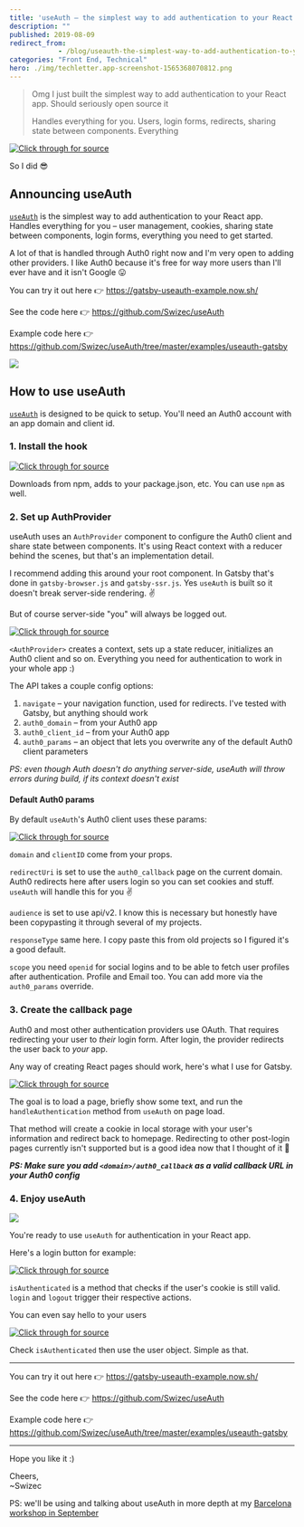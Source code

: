 ```yaml
---
title: 'useAuth – the simplest way to add authentication to your React app'
description: ""
published: 2019-08-09
redirect_from: 
            - /blog/useauth-the-simplest-way-to-add-authentication-to-your-react-app/swizec/9179
categories: "Front End, Technical"
hero: ./img/techletter.app-screenshot-1565368070812.png
---
```

> Omg I just built the simplest way to add authentication to your React app. Should seriously open source it
>
>
>
> Handles everything for you. Users, login forms, redirects, sharing state between components. Everything





[![Click through for source](./img/techletter.app-screenshot-1565368070812.png)](https://twitter.com/Swizec/status/1156446593874157569)





So I did 😎



## Announcing useAuth



[`useAuth`](https://github.com/Swizec/useAuth) is the simplest way to add authentication to your React app. Handles everything for you – user management, cookies, sharing state between components, login forms, everything you need to get started.



A lot of that is handled through Auth0 right now and I&#x27;m very open to adding other providers. I like Auth0 because it&#x27;s free for way more users than I&#x27;ll ever have and it isn&#x27;t Google 😛



You can try it out here 👉 <https://gatsby-useauth-example.now.sh/>



See the code here 👉 <https://github.com/Swizec/useAuth>



Example code here 👉 <https://github.com/Swizec/useAuth/tree/master/examples/useauth-gatsby>



[![](./img/KunEemN.gif)](https://gatsby-useauth-example.now.sh)



## How to use useAuth



[`useAuth`](https://github.com/Swizec/useAuth) is designed to be quick to setup. You&#x27;ll need an Auth0 account with an app domain and client id.



### 1. Install the hook



[![Click through for source](./img/techletter.app-screenshot-1565368072267.png)](https://carbon.now.sh/?bg=rgba(255,255,255,1)&amp;t=seti&amp;l=null&amp;ds=true&amp;wc=true&amp;wa=true&amp;pv=48px&amp;ph=32px&amp;ln=false&amp;code=%24%20yarn%20add%20react-use-auth)



Downloads from npm, adds to your package.json, etc. You can use `npm` as well.



### 2. Set up AuthProvider



useAuth uses an `AuthProvider` component to configure the Auth0 client and share state between components. It&#x27;s using React context with a reducer behind the scenes, but that&#x27;s an implementation detail.



I recommend adding this around your root component. In Gatsby that&#x27;s done in `gatsby-browser.js` and `gatsby-ssr.js`. Yes `useAuth` is built so it doesn&#x27;t break server-side rendering. ✌️



But of course server-side &quot;you&quot; will always be logged out.



[![Click through for source](./img/techletter.app-screenshot-1565368071557.png)](https://carbon.now.sh/?bg=rgba(255,255,255,1)&amp;t=seti&amp;l=javascript&amp;ds=true&amp;wc=true&amp;wa=true&amp;pv=48px&amp;ph=32px&amp;ln=false&amp;code=%2F%2F%20gatsby-browser.js%0A%0Aimport%20React%20from%20%22react%22%0Aimport%20%7B%20navigate%20%7D%20from%20%22gatsby%22%0A%0Aimport%20%7B%20AuthProvider%20%7D%20from%20%22react-use-auth%22%0A%0Aexport%20const%20wrapRootElement%20%3D%20(%7B%20element%20%7D)%20%3D%3E%20(%0A%09%3CAuthProvider%0A%09%20%20navigate%3D%7Bnavigate%7D%0A%09%20%20auth0_domain%3D%22useauth.auth0.com%22%0A%09%20%20auth0_client_id%3D%22GjWNFNOHq1ino7lQNJBwEywa1aYtbIzh%22%0A%09%3E%0A%09%20%20%7Belement%7D%0A%09%3C%2FAuthProvider%3E%0A))



`<AuthProvider>` creates a context, sets up a state reducer, initializes an Auth0 client and so on. Everything you need for authentication to work in your whole app :)



The API takes a couple config options:



1. `navigate` – your navigation function, used for redirects. I&#x27;ve tested with Gatsby, but anything should work
2. `auth0_domain` – from your Auth0 app
3. `auth0_client_id` – from your Auth0 app
4. `auth0_params` – an object that lets you overwrite any of the default Auth0 client parameters



_PS: even though Auth doesn&#x27;t do anything server-side, useAuth will throw errors during build, if its context doesn&#x27;t exist_



#### Default Auth0 params



By default `useAuth`&#x27;s Auth0 client uses these params:



[![Click through for source](./img/techletter.app-screenshot-1565368071495.png)](https://carbon.now.sh/?bg=rgba(255,255,255,1)&amp;t=seti&amp;l=javascript&amp;ds=true&amp;wc=true&amp;wa=true&amp;pv=48px&amp;ph=32px&amp;ln=false&amp;code=const%20params%20%3D%20%7B%0A%20%20%20%20domain%3A%20auth0_domain%2C%0A%20%20%20%20clientID%3A%20auth0_client_id%2C%0A%20%20%20%20redirectUri%3A%20%60%24%7Bcallback_domain%7D%2Fauth0_callback%60%2C%0A%20%20%20%20audience%3A%20%60https%3A%2F%2F%24%7Bauth0_domain%7D%2Fapi%2Fv2%2F%60%2C%0A%20%20%20%20responseType%3A%20%22token%20id_token%22%2C%0A%20%20%20%20scope%3A%20%22openid%20profile%20email%22%0A%7D%3B)



`domain` and `clientID` come from your props.



`redirectUri` is set to use the `auth0_callback` page on the current domain. Auth0 redirects here after users login so you can set cookies and stuff. `useAuth` will handle this for you ✌️



`audience` is set to use api/v2. I know this is necessary but honestly have been copypasting it through several of my projects.



`responseType` same here. I copy paste this from old projects so I figured it&#x27;s a good default.



`scope` you need `openid` for social logins and to be able to fetch user profiles after authentication. Profile and Email too. You can add more via the `auth0_params` override.



### 3. Create the callback page



Auth0 and most other authentication providers use OAuth. That requires redirecting your user to _their_ login form. After login, the provider redirects the user back to _your_ app.



Any way of creating React pages should work, here&#x27;s what I use for Gatsby.



[![Click through for source](./img/techletter.app-screenshot-1565368071694.png)](https://carbon.now.sh/?bg=rgba(255,255,255,1)&amp;t=seti&amp;l=javascript&amp;ds=true&amp;wc=true&amp;wa=true&amp;pv=48px&amp;ph=32px&amp;ln=false&amp;code=%2F%2F%20src%2Fpages%2Fauth0_callback%0A%0Aimport%20React%2C%20%7B%20useEffect%20%7D%20from%20%22react%22%0A%0Aimport%20%7B%20useAuth%20%7D%20from%20%22react-use-auth%22%0Aimport%20Layout%20from%20%22..%2Fcomponents%2Flayout%22%0A%0Aconst%20Auth0CallbackPage%20%3D%20()%20%3D%3E%20%7B%0A%20%20const%20%7B%20handleAuthentication%20%7D%20%3D%20useAuth()%0A%20%20useEffect(()%20%3D%3E%20%7B%0A%20%20%20%20handleAuthentication()%0A%20%20%7D%2C%20%5B%5D)%0A%0A%20%20return%20(%0A%20%20%20%20%3CLayout%3E%0A%20%20%20%20%20%20%3Ch1%3E%0A%20%20%20%20%20%20%20%20This%20is%20the%20auth%20callback%20page%2C%20you%20should%20be%20redirected%20immediately.%0A%20%20%20%20%20%20%3C%2Fh1%3E%0A%20%20%20%20%3C%2FLayout%3E%0A%20%20)%0A%7D%0A%0Aexport%20default%20Auth0CallbackPage)



The goal is to load a page, briefly show some text, and run the `handleAuthentication` method from `useAuth` on page load.



That method will create a cookie in local storage with your user&#x27;s information and redirect back to homepage. Redirecting to other post-login pages currently isn&#x27;t supported but is a good idea now that I thought of it 🤔



**_PS: Make sure you add `<domain>/auth0_callback` as a valid callback URL in your Auth0 config_**



### 4. Enjoy useAuth



[![](./img/KunEemN.gif)](https://gatsby-useauth-example.now.sh)



You&#x27;re ready to use `useAuth` for authentication in your React app.



Here&#x27;s a login button for example:



[![Click through for source](./img/techletter.app-screenshot-1565368071687.png)](https://carbon.now.sh/?bg=rgba(255,255,255,1)&amp;t=seti&amp;l=javascript&amp;ds=true&amp;wc=true&amp;wa=true&amp;pv=48px&amp;ph=32px&amp;ln=false&amp;code=%2F%2F%20src%2Fpages%2Findex.js%0A%0Aconst%20Login%20%3D%20()%20%3D%3E%20%7B%0A%20%20const%20%7B%20isAuthenticated%2C%20login%2C%20logout%20%7D%20%3D%20useAuth()%0A%0A%20%20if%20(isAuthenticated())%20%7B%0A%20%20%20%20return%20%3CButton%20onClick%3D%7Blogout%7D%3ELogout%3C%2FButton%3E%0A%20%20%7D%20else%20%7B%0A%20%20%20%20return%20%3CButton%20onClick%3D%7Blogin%7D%3ELogin%3C%2FButton%3E%0A%20%20%7D%0A%7D)



`isAuthenticated` is a method that checks if the user&#x27;s cookie is still valid. `login` and `logout` trigger their respective actions.



You can even say hello to your users



[![Click through for source](./img/techletter.app-screenshot-1565368071620.png)](<https://carbon.now.sh/?bg=rgba(255,255,255,1)&amp;t=seti&amp;l=javascript&amp;ds=true&amp;wc=true&amp;wa=true&amp;pv=48px&amp;ph=32px&amp;ln=false&amp;code=%2F%2F%20src%2Fpages%2Findex.js%0A%0Aconst%20IndexPage%20%3D%20()%20%3D%3E%20%7B%0A%20%20const%20%7B%20isAuthenticated%2C%20user%20%7D%20%3D%20useAuth()%0A%0A%20%20return%20(%0A%20%20%20%20%3CLayout%3E%0A%20%20%20%20%20%20%3CSEO%20title%3D%22Home%22%20%2F%3E%0A%20%20%20%20%20%20%3Ch1%3EHi%20%7BisAuthenticated()%20%3F%20user.name%20%3A%20%22people%22%7D%3C%2Fh1%3E>)



Check `isAuthenticated` then use the user object. Simple as that.



* * *



You can try it out here 👉 <https://gatsby-useauth-example.now.sh/>



See the code here 👉 <https://github.com/Swizec/useAuth>



Example code here 👉 <https://github.com/Swizec/useAuth/tree/master/examples/useauth-gatsby>



* * *



Hope you like it :)



Cheers,  
~Swizec



PS: we&#x27;ll be using and talking about useAuth in more depth at my [Barcelona workshop in September](https://swizec.com/blog/wanna-come-hang-out-in-barcelona/swizec/9175)